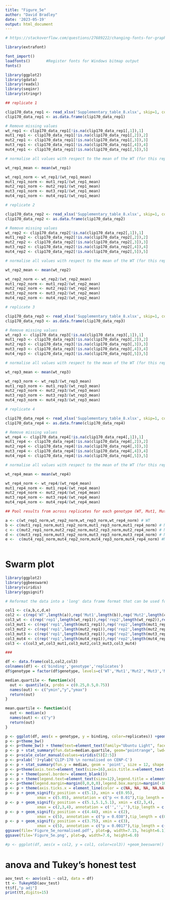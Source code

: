 ```yaml
---
title: "Figure_5e"
author: "David Bradley"
date: '2023-05-19'
output: html_document
---
```


```r

# https://stackoverflow.com/questions/27689222/changing-fonts-for-graphs-in-r

library(extrafont)

font_import()
loadfonts()       #Register fonts for Windows bitmap output
fonts() 

```


```r

library(ggplot2)
library(gdata)
library(readxl)
library(seqinr)
library(stringr)

## replicate 1

clip170_data_rep1 <- read_xlsx('Supplementary_table_8.xlsx', skip=1, col_names=TRUE, sheet=1)
clip170_data_rep1 <- as.data.frame(clip170_data_rep1)

# Remove missing values
wt_rep1 <- clip170_data_rep1[!is.na(clip170_data_rep1[,1]),1]
mut1_rep1 <- clip170_data_rep1[!is.na(clip170_data_rep1[,2]),2]
mut2_rep1 <- clip170_data_rep1[!is.na(clip170_data_rep1[,3]),3]
mut3_rep1 <- clip170_data_rep1[!is.na(clip170_data_rep1[,4]),4]
mut4_rep1 <- clip170_data_rep1[!is.na(clip170_data_rep1[,5]),5]

# normalise all values with respect to the mean of the WT (for this replicate)

wt_rep1_mean <- mean(wt_rep1)

wt_rep1_norm <- wt_rep1/(wt_rep1_mean)
mut1_rep1_norm <- mut1_rep1/(wt_rep1_mean)
mut2_rep1_norm <- mut2_rep1/(wt_rep1_mean)
mut3_rep1_norm <- mut3_rep1/(wt_rep1_mean)
mut4_rep1_norm <- mut4_rep1/(wt_rep1_mean)

# replicate 2

clip170_data_rep2 <- read_xlsx('Supplementary_table_8.xlsx', skip=1, col_names=TRUE, sheet=2)
clip170_data_rep2 <- as.data.frame(clip170_data_rep2)

# Remove missing values
wt_rep2 <- clip170_data_rep2[!is.na(clip170_data_rep2[,1]),1]
mut1_rep2 <- clip170_data_rep2[!is.na(clip170_data_rep2[,2]),2]
mut2_rep2 <- clip170_data_rep2[!is.na(clip170_data_rep2[,3]),3]
mut3_rep2 <- clip170_data_rep2[!is.na(clip170_data_rep2[,4]),4]
mut4_rep2 <- clip170_data_rep2[!is.na(clip170_data_rep2[,5]),5]

# normalise all values with respect to the mean of the WT (for this replicate)

wt_rep2_mean <- mean(wt_rep2)

wt_rep2_norm <- wt_rep2/(wt_rep2_mean)
mut1_rep2_norm <- mut1_rep2/(wt_rep2_mean)
mut2_rep2_norm <- mut2_rep2/(wt_rep2_mean)
mut3_rep2_norm <- mut3_rep2/(wt_rep2_mean)
mut4_rep2_norm <- mut4_rep2/(wt_rep2_mean)

# replicate 3

clip170_data_rep3 <- read_xlsx('Supplementary_table_8.xlsx', skip=1, col_names=TRUE, sheet=3)
clip170_data_rep3 <- as.data.frame(clip170_data_rep3)

# Remove missing values
wt_rep3 <- clip170_data_rep3[!is.na(clip170_data_rep3[,1]),1]
mut1_rep3 <- clip170_data_rep3[!is.na(clip170_data_rep3[,2]),2]
mut2_rep3 <- clip170_data_rep3[!is.na(clip170_data_rep3[,3]),3]
mut3_rep3 <- clip170_data_rep3[!is.na(clip170_data_rep3[,4]),4]
mut4_rep3 <- clip170_data_rep3[!is.na(clip170_data_rep3[,5]),5]

# normalise all values with respect to the mean of the WT (for this replicate)

wt_rep3_mean <- mean(wt_rep3)

wt_rep3_norm <- wt_rep3/(wt_rep3_mean)
mut1_rep3_norm <- mut1_rep3/(wt_rep3_mean)
mut2_rep3_norm <- mut2_rep3/(wt_rep3_mean)
mut3_rep3_norm <- mut3_rep3/(wt_rep3_mean)
mut4_rep3_norm <- mut4_rep3/(wt_rep3_mean)

# replicate 4

clip170_data_rep4 <- read_xlsx('Supplementary_table_8.xlsx', skip=1, col_names=TRUE, sheet=4)
clip170_data_rep4 <- as.data.frame(clip170_data_rep4)

# Remove missing values
wt_rep4 <- clip170_data_rep4[!is.na(clip170_data_rep4[,1]),1]
mut1_rep4 <- clip170_data_rep4[!is.na(clip170_data_rep4[,2]),2]
mut2_rep4 <- clip170_data_rep4[!is.na(clip170_data_rep4[,3]),3]
mut3_rep4 <- clip170_data_rep4[!is.na(clip170_data_rep4[,4]),4]
mut4_rep4 <- clip170_data_rep4[!is.na(clip170_data_rep4[,5]),5]

# normalise all values with respect to the mean of the WT (for this replicate)

wt_rep4_mean <- mean(wt_rep4)

wt_rep4_norm <- wt_rep4/(wt_rep4_mean)
mut1_rep4_norm <- mut1_rep4/(wt_rep4_mean)
mut2_rep4_norm <- mut2_rep4/(wt_rep4_mean)
mut3_rep4_norm <- mut3_rep4/(wt_rep4_mean)
mut4_rep4_norm <- mut4_rep4/(wt_rep4_mean)

## Pool results from across replicates for each genotype (WT, Mut1, Mut2, Mut3, and Mut4)

a <- c(wt_rep1_norm,wt_rep2_norm,wt_rep3_norm,wt_rep4_norm) # WT
b <- c(mut1_rep1_norm,mut1_rep2_norm,mut1_rep3_norm,mut1_rep4_norm) # Mut1
c <- c(mut2_rep1_norm,mut2_rep2_norm,mut2_rep3_norm,mut2_rep4_norm) # Mut2
d <- c(mut3_rep1_norm,mut3_rep2_norm,mut3_rep3_norm,mut3_rep4_norm) # Mut3
e <-  c(mut4_rep1_norm,mut4_rep2_norm,mut4_rep3_norm,mut4_rep4_norm) #Mut4
  
```

# Swarm plot

```r

library(ggplot2)
library(ggbeeswarm)
library(viridis)
library(ggsignif)

# Reformat the data into a 'long' data frame format that can be used for ggplots

col1 <- c(a,b,c,d,e)
col2 <- c(rep('WT',length(a)),rep('Mut1',length(b)),rep('Mut2',length(c)),rep('Mut3',length(d)),rep('Mut4',length(e)))
col3_wt <- c(rep('rep1',length(wt_rep1)),rep('rep2',length(wt_rep2)),rep('rep3',length(wt_rep3)),rep('rep4',length(wt_rep4)))
col3_mut1 <- c(rep('rep1',length(mut1_rep1)),rep('rep2',length(mut1_rep2)),rep('rep3',length(mut1_rep3)),rep('rep4',length(mut1_rep4)))
col3_mut2 <- c(rep('rep1',length(mut2_rep1)),rep('rep2',length(mut2_rep2)),rep('rep3',length(mut2_rep3)),rep('rep4',length(mut2_rep4)))
col3_mut3 <- c(rep('rep1',length(mut3_rep1)),rep('rep2',length(mut3_rep2)),rep('rep3',length(mut3_rep3)),rep('rep4',length(mut3_rep4)))
col3_mut4 <- c(rep('rep1',length(mut4_rep1)),rep('rep2',length(mut4_rep2)),rep('rep3',length(mut4_rep3)),rep('rep4',length(mut4_rep4)))
col3 <- c(col3_wt,col3_mut1,col3_mut2,col3_mut3,col3_mut4)

###

df <- data.frame(col1,col2,col3)
colnames(df) <- c('binding','genotype','replicates')
df$genotype = factor(df$genotype, levels=c('WT','Mut1','Mut2','Mut3','Mut4'))

median.quartile <- function(x){
  out <- quantile(x, probs = c(0.25,0.5,0.75))
  names(out) <- c("ymin","y","ymax")
  return(out) 
}

mean.quartile <- function(x){
  out <- median(x)
  names(out) <- c("y")
  return(out) 
}

p <- ggplot(df, aes(x = genotype, y = binding, color=replicates)) +geom_beeswarm(color='grey',cex=0.78)
p <- p+theme_bw()
p <- p+theme_bw() + theme(text=element_text(family="Ubuntu Light", face="plain"))
p <- p + stat_summary(fun.data=median.quartile, geom="pointrange", lwd=0.5,position=position_dodge2(width = 0.25),alpha=0.45)
p <- p+scale_color_manual(values=viridis(5)[2:5])
p <- p+xlab('')+ylab('CLIP-170 \n normalised on CENP-C')
p <- p + stat_summary(fun.y = median, geom = 'point', size = 12, shape = '_', color='black', linetype='dashed')
p <- p+theme(axis.text=element_text(size=16),axis.title.x=element_text(size=16,face="plain"),axis.title.y=element_text(size=19,face="bold"),plot.title=element_text(size=18,face='bold'))
p <- p + theme(panel.border= element_blank())
p <- p + theme(legend.text=element_text(size=12),legend.title = element_text(size=13))
p <- p+theme(legend.margin=margin(0,0,0,0),legend.box.margin=margin(-10,-2,-10,-10))
p <- p + theme(axis.ticks.x = element_line(color = c(NA, NA, NA, NA,NA)))
p <- p + geom_signif(y_position = c(5.1), xmin = c(0.95), 
              xmax = c(5.05), annotation = c("p << 0.01"),tip_length = c(0.075,0.02),col='black',textsize=4.95)
p <- p + geom_signif(y_position = c(5.1,5.1,5.1), xmin = c(2,3,4), 
              xmax = c(2,3,4), annotation = c('','',''),tip_length = c(0.02,0.02,0.02),col='black',textsize=4.95)
p <- p + geom_signif(y_position = c(4.44), xmin = c(2), 
              xmax = c(5), annotation = c("p = 0.038"),tip_length = c(0.02,0.02),col='black',textsize=4.95)
p <- p + geom_signif(y_position = c(3.75), xmin = c(3), 
              xmax = c(5), annotation = c("p = 0.0017"),tip_length = c(0.02,0.02),col='black',textsize=4.95)
ggsave(file='Figure_5e_normalised.pdf', plot=p, width=7.15, height=6.1)
ggsave(file='Figure_5e.png', plot=p, width=7.6, height=6.0)

#p <- ggplot(df, aes(x = col2, y = col1, color=col3)) +geom_beeswarm()

```

# anova and Tukey's honest test

```r

aov_test <- aov(col1 ~ col2, data = df)
tt <- TukeyHSD(aov_test)
tt$f[,"p adj"]
print(tt,digits=15)

```



